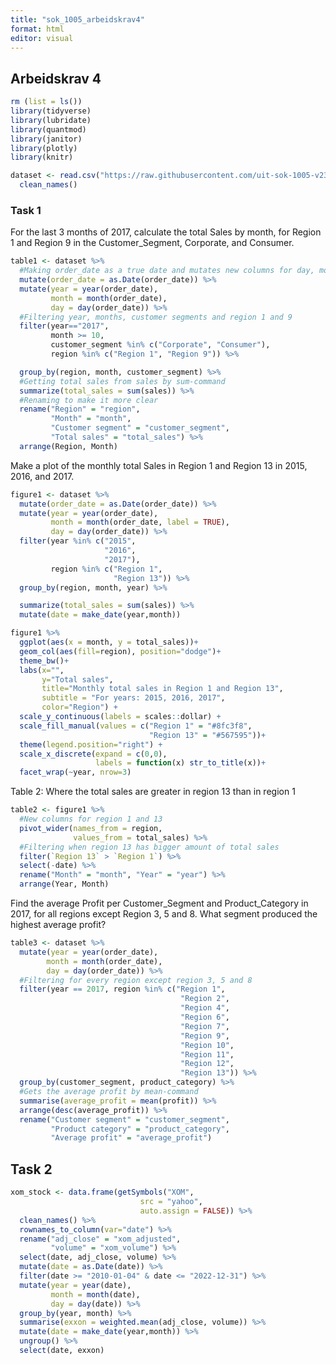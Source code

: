 ---
title: "sok_1005_arbeidskrav4"
format: html
editor: visual
---

## Arbeidskrav 4

```{r}
rm (list = ls())
library(tidyverse)
library(lubridate)
library(quantmod)
library(janitor)
library(plotly)
library(knitr)
```

```{r}
dataset <- read.csv("https://raw.githubusercontent.com/uit-sok-1005-v23/uit-sok-1005-v23.github.io/main/storedata.csv") %>% 
  clean_names()
```

### Task 1

For the last 3 months of 2017, calculate the total Sales by month, for Region 1 and Region 9 in the Customer_Segment, Corporate, and Consumer.

```{r}
table1 <- dataset %>% 
  #Making order_date as a true date and mutates new columns for day, month, year.
  mutate(order_date = as.Date(order_date)) %>% 
  mutate(year = year(order_date), 
         month = month(order_date), 
         day = day(order_date)) %>% 
  #Filtering year, months, customer segments and region 1 and 9
  filter(year=="2017",
         month >= 10,
         customer_segment %in% c("Corporate", "Consumer"),
         region %in% c("Region 1", "Region 9")) %>% 

  group_by(region, month, customer_segment) %>%
  #Getting total sales from sales by sum-command
  summarize(total_sales = sum(sales)) %>%
  #Renaming to make it more clear
  rename("Region" = "region",
         "Month" = "month",
         "Customer segment" = "customer_segment",
         "Total sales" = "total_sales") %>% 
  arrange(Region, Month)

```

Make a plot of the monthly total Sales in Region 1 and Region 13 in 2015, 2016, and 2017.

```{r}
figure1 <- dataset %>% 
  mutate(order_date = as.Date(order_date)) %>% 
  mutate(year = year(order_date), 
         month = month(order_date, label = TRUE), 
         day = day(order_date)) %>% 
  filter(year %in% c("2015",
                     "2016",
                     "2017"),
         region %in% c("Region 1",
                       "Region 13")) %>% 
  group_by(region, month, year) %>%

  summarize(total_sales = sum(sales)) %>% 
  mutate(date = make_date(year,month))

figure1 %>% 
  ggplot(aes(x = month, y = total_sales))+
  geom_col(aes(fill=region), position="dodge")+
  theme_bw()+
  labs(x="",
       y="Total sales",
       title="Monthly total sales in Region 1 and Region 13",
       subtitle = "For years: 2015, 2016, 2017",
       color="Region") +
  scale_y_continuous(labels = scales::dollar) +
  scale_fill_manual(values = c("Region 1" = "#8fc3f8",
                               "Region 13" = "#567595"))+
  theme(legend.position="right") +
  scale_x_discrete(expand = c(0,0),
                   labels = function(x) str_to_title(x))+
  facet_wrap(~year, nrow=3) 
```

Table 2: Where the total sales are greater in region 13 than in region 1

```{r}
table2 <- figure1 %>% 
  #New columns for region 1 and 13
  pivot_wider(names_from = region,
              values_from = total_sales) %>%
  #Filtering when region 13 has bigger amount of total sales
  filter(`Region 13` > `Region 1`) %>% 
  select(-date) %>% 
  rename("Month" = "month", "Year" = "year") %>% 
  arrange(Year, Month)
```

Find the average Profit per Customer_Segment and Product_Category in 2017, for all regions except Region 3, 5 and 8. What segment produced the highest average profit?

```{r}
table3 <- dataset %>% 
  mutate(year = year(order_date), 
        month = month(order_date), 
        day = day(order_date)) %>% 
  #Filtering for every region except region 3, 5 and 8
  filter(year == 2017, region %in% c("Region 1",
                                      "Region 2",
                                      "Region 4",
                                      "Region 6",
                                      "Region 7",
                                      "Region 9",
                                      "Region 10",
                                      "Region 11",
                                      "Region 12",
                                      "Region 13")) %>% 
  group_by(customer_segment, product_category) %>%
  #Gets the average profit by mean-command
  summarise(average_profit = mean(profit)) %>% 
  arrange(desc(average_profit)) %>% 
  rename("Customer segment" = "customer_segment",
         "Product category" = "product_category",
         "Average profit" = "average_profit")
```

## Task 2

```{r}
xom_stock <- data.frame(getSymbols("XOM",
                             src = "yahoo",
                             auto.assign = FALSE)) %>% 
  clean_names() %>% 
  rownames_to_column(var="date") %>% 
  rename("adj_close" = "xom_adjusted",
         "volume" = "xom_volume") %>% 
  select(date, adj_close, volume) %>% 
  mutate(date = as.Date(date)) %>% 
  filter(date >= "2010-01-04" & date <= "2022-12-31") %>% 
  mutate(year = year(date), 
         month = month(date), 
         day = day(date)) %>% 
  group_by(year, month) %>% 
  summarise(exxon = weighted.mean(adj_close, volume)) %>% 
  mutate(date = make_date(year,month)) %>% 
  ungroup() %>% 
  select(date, exxon)
```
